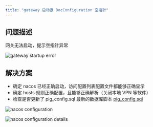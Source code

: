 ```yaml
---
title: "gateway 启动报 DocConfiguration 空指针"
---
```


## 问题描述
网关无法启动，提示空指针异常

![gateway startup error](/images/1660044285514-90ccef21-2478-4212-80f5-9885f7b5ac7c.png)

## 解决方案
- 确定 nacos 已经正确启动，访问配置列表配置文件都能够正确显示
- 确定 hosts 规则正确配置，且能够正确解析（关闭本地 VPN 等软件）
- 检查是否更新了 pig_config.sql 最新的数据库脚本 [pig_config.sql](https://github.com/pig-mesh/pig/blob/master/db/pig_config.sql)

![nacos configuration](/images/1661309013678-d29206e3-a46f-4e62-b40b-c40d050983e0.png)

![nacos configuration details](https://minio.pigx.vip/oss/1660044505.png)

